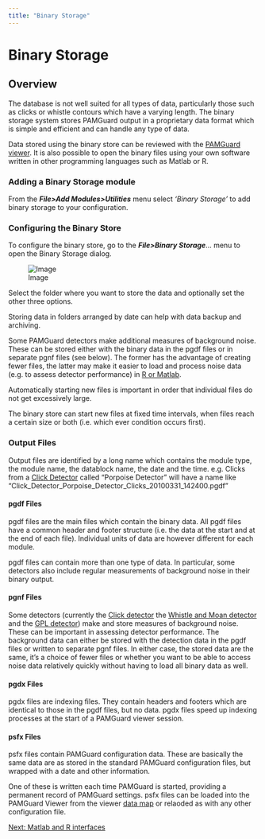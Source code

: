 ```yaml
---
title: "Binary Storage"
---
```

Binary Storage
==============

Overview
--------

The database is not well suited for all types of data, particularly those such as clicks or whistle contours which have a varying length. The binary storage system stores PAMGuard output in a proprietary data format which is simple and efficient and can handle any type of data.

Data stored using the binary store can be reviewed with the [PAMGuard viewer](../../../overview/PamMasterHelp/docs/viewerMode.html). It is also possible to open the binary files using your own software written in other programming languages such as Matlab or R.

### Adding a Binary Storage module

From the **_File>Add Modules>Utilities_** menu select _'Binary Storage'_ to add binary storage to your configuration.

### Configuring the Binary Store

To configure the binary store, go to the **_File>Binary Storage_**... menu to open the Binary Storage dialog.

![Image](./images/BinaryStoreOptions.png)

  
  

Select the folder where you want to store the data and optionally set the other three options.

Storing data in folders arranged by date can help with data backup and archiving.

Some PAMGuard detectors make additional measures of background noise. These can be stored either with the binary data in the pgdf files or in separate pgnf files (see below). The former has the advantage of creating fewer files, the latter may make it easier to load and process noise data (e.g. to assess detector performance) in [R or Matlab](matlabandr.html).

Automatically starting new files is important in order that individual files do not get excessively large.

The binary store can start new files at fixed time intervals, when files reach a certain size or both (i.e. which ever condition occurs first).

### Output Files

Output files are identified by a long name which contains the module type, the module name, the datablock name, the date and the time. e.g. Clicks from a [Click Detector](../../../detectors/clickDetectorHelp/docs/ClickDetector_clickDetector.html) called "Porpoise Detector" will have a name like "Click\_Detector\_Porpoise\_Detector\_Clicks\_20100331\_142400.pgdf"

#### pgdf Files

pgdf files are the main files which contain the binary data. All pgdf files have a common header and footer structure (i.e. the data at the start and at the end of each file). Individual units of data are however different for each module.

pgdf files can contain more than one type of data. In particular, some detectors also include regular measurements of background noise in their binary output.

#### pgnf Files

Some detectors (currently the [Click detector](../../../detectors/clickDetectorHelp/docs/ClickDetector_clickDetector.html) the [Whistle and Moan detector](../../../detectors/whistleMoanHelp/docs/whistleMoan_Overview.html) and the [GPL detector](../../../detectors/gpl/docs/gpldetector.html)) make and store measures of background noise. These can be important in assessing detector performance. The background data can either be stored with the detection data in the pgdf files or written to separate pgnf files. In either case, the stored data are the same, it's a choice of fewer files or whether you want to be able to access noise data relatively quickly without having to load all binary data as well.

#### pgdx Files

pgdx files are indexing files. They contain headers and footers which are identical to those in the pgdf files, but no data. pgdx files speed up indexing processes at the start of a PAMGuard viewer session.

#### psfx Files

psfx files contain PAMGuard configuration data. These are basically the same data are as stored in the standard PAMGuard configuration files, but wrapped with a date and other information.

One of these is written each time PAMGuard is started, providing a permanent record of PAMGuard settings. psfx files can be loaded into the PAMGuard Viewer from the viewer [data map](../../../utilities/datamap/docs/datamap.html) or relaoded as with any other configuration file.

  
  
  

[Next: Matlab and R interfaces](matlabandr.html)
